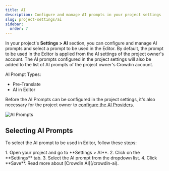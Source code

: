 ```yaml
---
title: AI
description: Configure and manage AI prompts in your project settings
slug: project-settings/ai
sidebar:
  order: 7
---
```



In your project's **Settings > AI** section, you can configure and manage AI prompts and select a prompt to be used in the Editor. By default, the prompt to be used in the Editor is applied from the AI settings of the project owner's account. The AI prompts configured in the project settings will also be added to the list of AI prompts of the project owner's Crowdin account.

AI Prompt Types:

- Pre-Translate
- AI in Editor

<LinkCard
  title="Configuring AI Prompts"
  href="/crowdin-ai/#configuring-ai-prompts"
/>

Before the AI Prompts can be configured in the project settings, it's also necessary for the project owner to [configure the AI Providers](/crowdin-ai/#configuring-ai-providers).

<Image src={aiAddingPrompt} alt="AI Prompts" />

## Selecting AI Prompts

To select the AI prompt to be used in Editor, follow these steps:

<Steps>
  1. Open your project and go to **Settings > AI**.
  2. Click on the **Settings** tab.
  3. Select the AI prompt from the dropdown list.
  4. Click **Save**.
</Steps>

<ReadMore>
  Read more about [Crowdin AI](/crowdin-ai).
</ReadMore>
